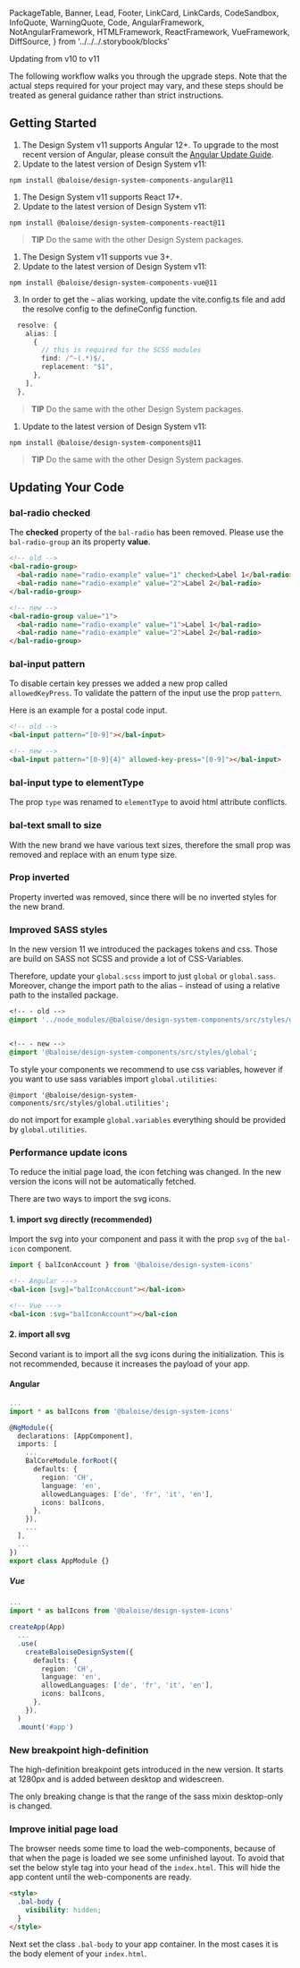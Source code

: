   PackageTable,
  Banner,
  Lead,
  Footer,
  LinkCard,
  LinkCards,
  CodeSandbox,
  InfoQuote,
  WarningQuote,
  Code,
  AngularFramework,
  NotAngularFramework,
  HTMLFramework,
  ReactFramework,
  VueFramework,
  DiffSource,
} from '../../../.storybook/blocks'

<Meta title="Development/Upgrade Guides/Updating to v11" />

<Banner label="Updating to v11" section="Development/Upgrade Guides" color="red" />

<Lead>Updating from v10 to v11</Lead>

<InfoQuote>

The following workflow walks you through the upgrade steps.
Note that the actual steps required for your project may vary, and these steps should be treated as general guidance
rather than strict instructions.

</InfoQuote>

## Getting Started​

<AngularFramework>

1. The Design System v11 supports Angular 12+. To upgrade to the most recent version of Angular, please consult the [Angular Update Guide](https://update.angular.io/).
2. Update to the latest version of Design System v11:

```
npm install @baloise/design-system-components-angular@11
```

</AngularFramework>

<ReactFramework>

1. The Design System v11 supports React 17+.
2. Update to the latest version of Design System v11:

```
npm install @baloise/design-system-components-react@11
```

> **TIP** Do the same with the other Design System packages.

</ReactFramework>

<VueFramework>

1. The Design System v11 supports vue 3+.
2. Update to the latest version of Design System v11:

```
npm install @baloise/design-system-components-vue@11
```

3. In order to get the `~` alias working, update the vite.config.ts file and add the resolve config to the defineConfig function.

```typescript
  resolve: {
    alias: [
      {
        // this is required for the SCSS modules
        find: /^~(.*)$/,
        replacement: "$1",
      },
    ],
  },
```

> **TIP** Do the same with the other Design System packages.

</VueFramework>

<HTMLFramework>

1. Update to the latest version of Design System v11:

```
npm install @baloise/design-system-components@11
```

> **TIP** Do the same with the other Design System packages.

</HTMLFramework>

## Updating Your Code

### bal-radio checked

The **checked** property of the `bal-radio` has been removed. Please use the `bal-radio-group` an its property **value**.

```html
<!-- old -->
<bal-radio-group>
  <bal-radio name="radio-example" value="1" checked>Label 1</bal-radio>
  <bal-radio name="radio-example" value="2">Label 2</bal-radio>
</bal-radio-group>

<!-- new -->
<bal-radio-group value="1">
  <bal-radio name="radio-example" value="1">Label 1</bal-radio>
  <bal-radio name="radio-example" value="2">Label 2</bal-radio>
</bal-radio-group>
```

### bal-input pattern

To disable certain key presses we added a new prop called `allowedKeyPress`.
To validate the pattern of the input use the prop `pattern`.

Here is an example for a postal code input.

```html
<!-- old -->
<bal-input pattern="[0-9]"></bal-input>

<!-- new -->
<bal-input pattern="[0-9]{4}" allowed-key-press="[0-9]"></bal-input>
```

### bal-input type to elementType

The prop `type` was renamed to `elementType` to avoid html attribute conflicts.

### bal-text small to size

With the new brand we have various text sizes, therefore the small prop was removed and replace with an enum type size.

### Prop inverted

Property inverted was removed, since there will be no inverted styles for the new brand.

### Improved SASS styles

In the new version 11 we introduced the packages tokens and css. Those are build on SASS not SCSS and
provide a lot of CSS-Variables.

Therefore, update your `global.scss` import to just `global` or `global.sass`.
Moreover, change the import path to the alias `~` instead of using a relative path to the installed package.

```sass
<!-- - old -->
@import '../node_modules/@baloise/design-system-components/src/styles/global.scss';


<!-- - new -->
@import '@baloise/design-system-components/src/styles/global';
```

To style your components we recommend to use css variables, however if you want to use sass variables import `global.utilities`:

```
@import '@baloise/design-system-components/src/styles/global.utilities';
```

do not import for example `global.variables` everything should be provided by `global.utilities`.

### Performance update icons

To reduce the initial page load, the icon fetching was changed. In the new version the icons will not be
automatically fetched.

There are two ways to import the svg icons.

#### 1. import svg directly (recommended)

Import the svg into your component and pass it with the prop `svg` of the `bal-icon` component.

```typescript
import { balIconAccount } from '@baloise/design-system-icons'
```

```HTML
<!-- Angular --->
<bal-icon [svg]="balIconAccount"></bal-icon>

<!-- Vue --->
<bal-icon :svg="balIconAccount"></bal-cion
```

#### 2. import all svg

Second variant is to import all the svg icons during the initialization. This is not recommended,
because it increases the payload of your app.

#### Angular

```typescript
...
import * as balIcons from '@baloise/design-system-icons'

@NgModule({
  declarations: [AppComponent],
  imports: [
    ...
    BalCoreModule.forRoot({
      defaults: {
        region: 'CH',
        language: 'en',
        allowedLanguages: ['de', 'fr', 'it', 'en'],
        icons: balIcons,
      },
    }),
    ...
  ],
  ...
})
export class AppModule {}
```

##### Vue

```typescript
...
import * as balIcons from '@baloise/design-system-icons'

createApp(App)
  ...
  .use(
    createBaloiseDesignSystem({
      defaults: {
        region: 'CH',
        language: 'en',
        allowedLanguages: ['de', 'fr', 'it', 'en'],
        icons: balIcons,
      },
    }),
  )
  .mount('#app')
```

### New breakpoint high-definition

The high-definition breakpoint gets introduced in the new version. It starts at 1280px and is added between desktop and widescreen.

The only breaking change is that the range of the sass mixin desktop-only is changed.

### Improve initial page load

The browser needs some time to load the web-components, because of that when the page is loaded we see some unfinished layout.
To avoid that set the below style tag into your head of the `index.html`. This will hide the app content until the web-components are ready.

```html
<style>
  .bal-body {
    visibility: hidden;
  }
</style>
```

Next set the class `.bal-body` to your app container. In the most cases it is the body element of your `index.html`.

<Footer />
